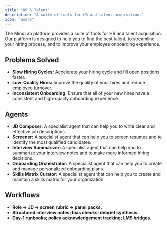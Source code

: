 ```yaml
---
title: "HR & Talent"
description: "A suite of tools for HR and talent acquisition."
icon: "users"
---
```


The MindLab platform provides a suite of tools for HR and talent acquisition. Our platform is designed to help you to find the best talent, to streamline your hiring process, and to improve your employee onboarding experience.

## Problems Solved

-   **Slow Hiring Cycles:** Accelerate your hiring cycle and fill open positions faster.
-   **Low-Quality Hires:** Improve the quality of your hires and reduce employee turnover.
-   **Inconsistent Onboarding:** Ensure that all of your new hires have a consistent and high-quality onboarding experience.

## Agents

-   **JD Composer:** A specialist agent that can help you to write clear and effective job descriptions.
-   **Screener:** A specialist agent that can help you to screen resumes and to identify the most qualified candidates.
-   **Interview Summarizer:** A specialist agent that can help you to summarize your interview notes and to make more informed hiring decisions.
-   **Onboarding Orchestrator:** A specialist agent that can help you to create and manage personalized onboarding plans.
-   **Skills Matrix Curator:** A specialist agent that can help you to create and maintain a skills matrix for your organization.

## Workflows

-   **Role → JD → screen rubric → panel packs.**
-   **Structured interview notes; bias checks; debrief synthesis.**
-   **Day-1 runbooks; policy acknowledgement tracking; LMS bridges.**